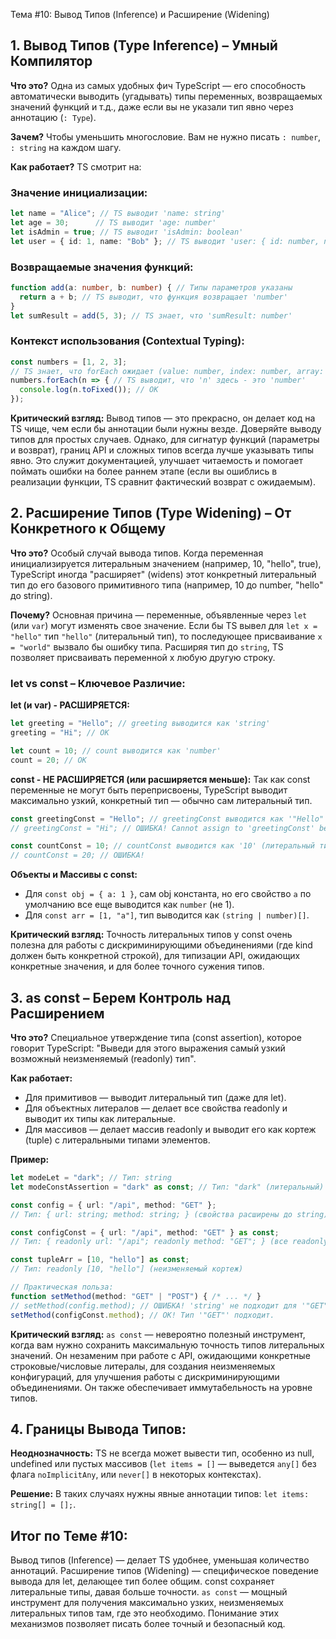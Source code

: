 Тема #10: Вывод Типов (Inference) и Расширение (Widening)

## 1. Вывод Типов (Type Inference) – Умный Компилятор

**Что это?** Одна из самых удобных фич TypeScript — его способность автоматически выводить (угадывать) типы переменных, возвращаемых значений функций и т.д., даже если вы не указали тип явно через аннотацию (`: Type`).

**Зачем?** Чтобы уменьшить многословие. Вам не нужно писать `: number`, `: string` на каждом шагу.

**Как работает?** TS смотрит на:

### Значение инициализации:

```typescript
let name = "Alice"; // TS выводит 'name: string'
let age = 30;      // TS выводит 'age: number'
let isAdmin = true; // TS выводит 'isAdmin: boolean'
let user = { id: 1, name: "Bob" }; // TS выводит 'user: { id: number, name: string }'
```

### Возвращаемые значения функций:

```typescript
function add(a: number, b: number) { // Типы параметров указаны
  return a + b; // TS выводит, что функция возвращает 'number'
}
let sumResult = add(5, 3); // TS знает, что 'sumResult: number'
```

### Контекст использования (Contextual Typing):

```typescript
const numbers = [1, 2, 3];
// TS знает, что forEach ожидает (value: number, index: number, array: number[]) => void
numbers.forEach(n => { // TS выводит, что 'n' здесь - это 'number'
  console.log(n.toFixed()); // OK
});
```

**Критический взгляд:** Вывод типов — это прекрасно, он делает код на TS чище, чем если бы аннотации были нужны везде. Доверяйте выводу типов для простых случаев. Однако, для сигнатур функций (параметры и возврат), границ API и сложных типов всегда лучше указывать типы явно. Это служит документацией, улучшает читаемость и помогает поймать ошибки на более раннем этапе (если вы ошиблись в реализации функции, TS сравнит фактический возврат с ожидаемым).

## 2. Расширение Типов (Type Widening) – От Конкретного к Общему

**Что это?** Особый случай вывода типов. Когда переменная инициализируется литеральным значением (например, 10, "hello", true), TypeScript иногда "расширяет" (widens) этот конкретный литеральный тип до его базового примитивного типа (например, 10 до number, "hello" до string).

**Почему?** Основная причина — переменные, объявленные через `let` (или `var`) могут изменять свое значение. Если бы TS вывел для `let x = "hello"` тип `"hello"` (литеральный тип), то последующее присваивание `x = "world"` вызвало бы ошибку типа. Расширяя тип до `string`, TS позволяет присваивать переменной x любую другую строку.

### let vs const – Ключевое Различие:

**let (и var) - РАСШИРЯЕТСЯ:**

```typescript
let greeting = "Hello"; // greeting выводится как 'string'
greeting = "Hi"; // OK

let count = 10; // count выводится как 'number'
count = 20; // OK
```

**const - НЕ РАСШИРЯЕТСЯ (или расширяется меньше):** Так как const переменные не могут быть переприсвоены, TypeScript выводит максимально узкий, конкретный тип — обычно сам литеральный тип.

```typescript
const greetingConst = "Hello"; // greetingConst выводится как '"Hello"' (литеральный тип)
// greetingConst = "Hi"; // ОШИБКА! Cannot assign to 'greetingConst' because it is a constant.

const countConst = 10; // countConst выводится как '10' (литеральный тип)
// countConst = 20; // ОШИБКА!
```

**Объекты и Массивы с const:**
- Для `const obj = { a: 1 }`, сам obj константа, но его свойство `a` по умолчанию все еще выводится как `number` (не 1).
- Для `const arr = [1, "a"]`, тип выводится как `(string | number)[]`.

**Критический взгляд:** Точность литеральных типов у const очень полезна для работы с дискриминирующими объединениями (где kind должен быть конкретной строкой), для типизации API, ожидающих конкретные значения, и для более точного сужения типов.

## 3. as const – Берем Контроль над Расширением

**Что это?** Специальное утверждение типа (const assertion), которое говорит TypeScript: "Выведи для этого выражения самый узкий возможный неизменяемый (readonly) тип".

**Как работает:**
- Для примитивов — выводит литеральный тип (даже для let).
- Для объектных литералов — делает все свойства readonly и выводит их типы как литеральные.
- Для массивов — делает массив readonly и выводит его как кортеж (tuple) с литеральными типами элементов.

**Пример:**

```typescript
let modeLet = "dark"; // Тип: string
let modeConstAssertion = "dark" as const; // Тип: "dark" (литеральный)

const config = { url: "/api", method: "GET" };
// Тип: { url: string; method: string; } (свойства расширены до string)

const configConst = { url: "/api", method: "GET" } as const;
// Тип: { readonly url: "/api"; readonly method: "GET"; } (все readonly и литеральное)

const tupleArr = [10, "hello"] as const;
// Тип: readonly [10, "hello"] (неизменяемый кортеж)

// Практическая польза:
function setMethod(method: "GET" | "POST") { /* ... */ }
// setMethod(config.method); // ОШИБКА! 'string' не подходит для '"GET" | "POST"'
setMethod(configConst.method); // OK! Тип '"GET"' подходит.
```

**Критический взгляд:** `as const` — невероятно полезный инструмент, когда вам нужно сохранить максимальную точность типов литеральных значений. Он незаменим при работе с API, ожидающими конкретные строковые/числовые литералы, для создания неизменяемых конфигураций, для улучшения работы с дискриминирующими объединениями. Он также обеспечивает иммутабельность на уровне типов.

## 4. Границы Вывода Типов:

**Неоднозначность:** TS не всегда может вывести тип, особенно из null, undefined или пустых массивов (`let items = []` — выведется `any[]` без флага `noImplicitAny`, или `never[]` в некоторых контекстах).

**Решение:** В таких случаях нужны явные аннотации типов: `let items: string[] = [];`.

## Итог по Теме #10:

Вывод типов (Inference) — делает TS удобнее, уменьшая количество аннотаций. Расширение типов (Widening) — специфическое поведение вывода для let, делающее тип более общим. const сохраняет литеральные типы, давая больше точности. `as const` — мощный инструмент для получения максимально узких, неизменяемых литеральных типов там, где это необходимо. Понимание этих механизмов позволяет писать более точный и безопасный код.